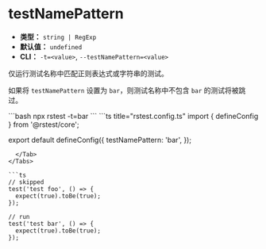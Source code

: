 # testNamePattern

- **类型：** `string | RegExp`
- **默认值：** `undefined`
- **CLI：** `-t=<value>`, `--testNamePattern=<value>`

仅运行测试名称中匹配正则表达式或字符串的测试。

如果将 `testNamePattern` 设置为 `bar`，则测试名称中不包含 `bar` 的测试将被跳过。


<Tabs defaultValue='rstest.config.ts'>
  <Tab label="CLI">
  ```bash
  npx rstest -t=bar
  ```
  </Tab>
  <Tab label="rstest.config.ts">
```ts title="rstest.config.ts"
import { defineConfig } from '@rstest/core';

export default defineConfig({
  testNamePattern: 'bar',
});
```
  </Tab>
</Tabs>

```ts
// skipped
test('test foo', () => {
  expect(true).toBe(true);
});

// run
test('test bar', () => {
  expect(true).toBe(true);
});
```
